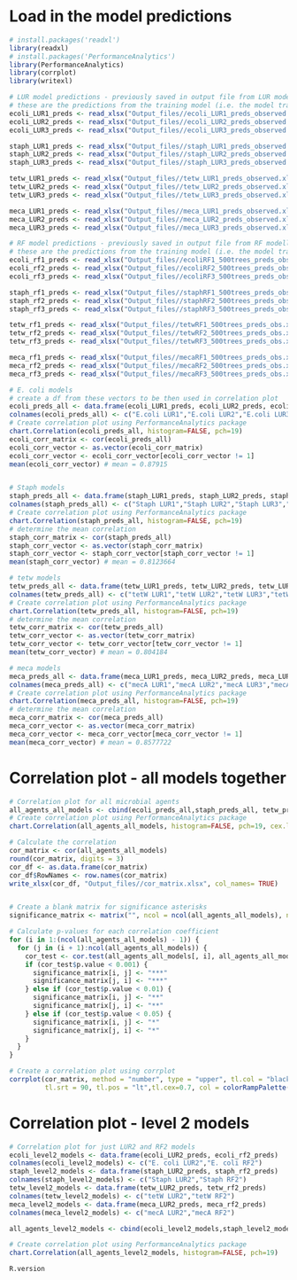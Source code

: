 # Load in the model predictions
```r
# install.packages('readxl')
library(readxl)
# install.packages('PerformanceAnalytics')
library(PerformanceAnalytics)
library(corrplot)
library(writexl)

# LUR model predictions - previously saved in output file from LUR modelling
# these are the predictions from the training model (i.e. the model trained on all of the data)
ecoli_LUR1_preds <- read_xlsx("Output_files//ecoli_LUR1_preds_observed.xlsx")$predicted_ecoli_LUR1
ecoli_LUR2_preds <- read_xlsx("Output_files//ecoli_LUR2_preds_observed.xlsx")$ecoli_LUR2_preds
ecoli_LUR3_preds <- read_xlsx("Output_files//ecoli_LUR3_preds_observed.xlsx")$ecoli_LUR3_preds

staph_LUR1_preds <- read_xlsx("Output_files//staph_LUR1_preds_observed.xlsx")$predicted_staph_LUR1
staph_LUR2_preds <- read_xlsx("Output_files//staph_LUR2_preds_observed.xlsx")$predicted_staph_LUR2
staph_LUR3_preds <- read_xlsx("Output_files//staph_LUR3_preds_observed.xlsx")$predicted_staph_LUR3

tetw_LUR1_preds <- read_xlsx("Output_files//tetw_LUR1_preds_observed.xlsx")$predicted_tetw_LUR1
tetw_LUR2_preds <- read_xlsx("Output_files//tetw_LUR2_preds_observed.xlsx")$predicted_tetw_LUR2
tetw_LUR3_preds <- read_xlsx("Output_files//tetw_LUR3_preds_observed.xlsx")$predicted_tetw_LUR3

meca_LUR1_preds <- read_xlsx("Output_files//meca_LUR1_preds_observed.xlsx")$predicted_meca_LUR1
meca_LUR2_preds <- read_xlsx("Output_files//meca_LUR2_preds_observed.xlsx")$predicted_meca_LUR2
meca_LUR3_preds <- read_xlsx("Output_files//meca_LUR3_preds_observed.xlsx")$predicted_meca_LUR3

# RF model predictions - previously saved in output file from RF modelling
# these are the predictions from the training model (i.e. the model trained on all of the data with the optimised hyperparameters)
ecoli_rf1_preds <- read_xlsx("Output_files//ecoliRF1_500trees_preds_obs.xlsx")$Predictions_ecoliRF1_500trees
ecoli_rf2_preds <- read_xlsx("Output_files//ecoliRF2_500trees_preds_obs.xlsx")$Predictions_ecoliRF2_500trees
ecoli_rf3_preds <- read_xlsx("Output_files//ecoliRF3_500trees_preds_obs.xlsx")$Predictions_ecoliRF3_500trees

staph_rf1_preds <- read_xlsx("Output_files//staphRF1_500trees_preds_obs.xlsx")$Predictions_staphRF1_500trees
staph_rf2_preds <- read_xlsx("Output_files//staphRF2_500trees_preds_obs.xlsx")$Predictions_staphRF2_500trees
staph_rf3_preds <- read_xlsx("Output_files//staphRF3_500trees_preds_obs.xlsx")$Predictions_staphRF3_500trees

tetw_rf1_preds <- read_xlsx("Output_files//tetwRF1_500trees_preds_obs.xlsx")$Predictions_tetwRF1_500trees
tetw_rf2_preds <- read_xlsx("Output_files//tetwRF2_500trees_preds_obs.xlsx")$Predictions_tetwRF2_500trees
tetw_rf3_preds <- read_xlsx("Output_files//tetwRF3_500trees_preds_obs.xlsx")$Predictions_tetwRF3_500trees

meca_rf1_preds <- read_xlsx("Output_files//mecaRF1_500trees_preds_obs.xlsx")$Predictions_mecaRF1_500trees
meca_rf2_preds <- read_xlsx("Output_files//mecaRF2_500trees_preds_obs.xlsx")$Predictions_mecaRF2_500trees
meca_rf3_preds <- read_xlsx("Output_files//mecaRF3_500trees_preds_obs.xlsx")$Predictions_mecaRF3_500trees

# E. coli models
# create a df from these vectors to be then used in correlation plot
ecoli_preds_all <- data.frame(ecoli_LUR1_preds, ecoli_LUR2_preds, ecoli_LUR3_preds, ecoli_rf1_preds, ecoli_rf2_preds, ecoli_rf3_preds)
colnames(ecoli_preds_all) <- c("E.coli LUR1","E.coli LUR2","E.coli LUR3","E.coli RF1","E.coli RF2","E.coli RF3")
# Create correlation plot using PerformanceAnalytics package 
chart.Correlation(ecoli_preds_all, histogram=FALSE, pch=19)
ecoli_corr_matrix <- cor(ecoli_preds_all)
ecoli_corr_vector <- as.vector(ecoli_corr_matrix)
ecoli_corr_vector <- ecoli_corr_vector[ecoli_corr_vector != 1]
mean(ecoli_corr_vector) # mean = 0.87915


# Staph models
staph_preds_all <- data.frame(staph_LUR1_preds, staph_LUR2_preds, staph_LUR3_preds, staph_rf1_preds, staph_rf2_preds, staph_rf3_preds)
colnames(staph_preds_all) <- c("Staph LUR1","Staph LUR2","Staph LUR3","Staph RF1","Staph RF2","Staph RF3")
# Create correlation plot using PerformanceAnalytics package 
chart.Correlation(staph_preds_all, histogram=FALSE, pch=19)
# determine the mean correlation
staph_corr_matrix <- cor(staph_preds_all)
staph_corr_vector <- as.vector(staph_corr_matrix)
staph_corr_vector <- staph_corr_vector[staph_corr_vector != 1]
mean(staph_corr_vector) # mean = 0.8123664

# tetw models
tetw_preds_all <- data.frame(tetw_LUR1_preds, tetw_LUR2_preds, tetw_LUR3_preds, tetw_rf1_preds, tetw_rf2_preds, tetw_rf3_preds)
colnames(tetw_preds_all) <- c("tetW LUR1","tetW LUR2","tetW LUR3","tetW RF1","tetW RF2","tetW RF3")
# Create correlation plot using PerformanceAnalytics package 
chart.Correlation(tetw_preds_all, histogram=FALSE, pch=19)
# determine the mean correlation
tetw_corr_matrix <- cor(tetw_preds_all)
tetw_corr_vector <- as.vector(tetw_corr_matrix)
tetw_corr_vector <- tetw_corr_vector[tetw_corr_vector != 1]
mean(tetw_corr_vector) # mean = 0.804184

# meca models
meca_preds_all <- data.frame(meca_LUR1_preds, meca_LUR2_preds, meca_LUR3_preds, meca_rf1_preds, meca_rf2_preds, meca_rf3_preds)
colnames(meca_preds_all) <- c("mecA LUR1","mecA LUR2","mecA LUR3","mecA RF1","mecA RF2","mecA RF3")
# Create correlation plot using PerformanceAnalytics package 
chart.Correlation(meca_preds_all, histogram=FALSE, pch=19)
# determine the mean correlation
meca_corr_matrix <- cor(meca_preds_all)
meca_corr_vector <- as.vector(meca_corr_matrix)
meca_corr_vector <- meca_corr_vector[meca_corr_vector != 1]
mean(meca_corr_vector) # mean = 0.8577722

```
# Correlation plot - all models together
```r
# Correlation plot for all microbial agents
all_agents_all_models <- cbind(ecoli_preds_all,staph_preds_all, tetw_preds_all, meca_preds_all)
# Create correlation plot using PerformanceAnalytics package 
chart.Correlation(all_agents_all_models, histogram=FALSE, pch=19, cex.labels=0.2)

# Calculate the correlation  
cor_matrix <- cor(all_agents_all_models)
round(cor_matrix, digits = 3)
cor_df <- as.data.frame(cor_matrix)
cor_df$RowNames <- row.names(cor_matrix)
write_xlsx(cor_df, "Output_files//cor_matrix.xlsx", col_names= TRUE)


# Create a blank matrix for significance asterisks
significance_matrix <- matrix("", ncol = ncol(all_agents_all_models), nrow = ncol(all_agents_all_models))

# Calculate p-values for each correlation coefficient
for (i in 1:(ncol(all_agents_all_models) - 1)) {
  for (j in (i + 1):ncol(all_agents_all_models)) {
    cor_test <- cor.test(all_agents_all_models[, i], all_agents_all_models[, j])
    if (cor_test$p.value < 0.001) {
      significance_matrix[i, j] <- "***"
      significance_matrix[j, i] <- "***"
    } else if (cor_test$p.value < 0.01) {
      significance_matrix[i, j] <- "**"
      significance_matrix[j, i] <- "**"
    } else if (cor_test$p.value < 0.05) {
      significance_matrix[i, j] <- "*"
      significance_matrix[j, i] <- "*"
    }
  }
}

# Create a correlation plot using corrplot
corrplot(cor_matrix, method = "number", type = "upper", tl.col = "black",
         tl.srt = 90, tl.pos = "lt",tl.cex=0.7, col = colorRampPalette(c("red","white", "darkblue"))(200), p.mat = significance_matrix, sig.level = c(0.05, 0.01, 0.001), insig = "blank", number.cex = 0.4, reorder = "none")
```

# Correlation plot - level 2 models
```r
# Correlation plot for just LUR2 and RF2 models
ecoli_level2_models <- data.frame(ecoli_LUR2_preds, ecoli_rf2_preds)
colnames(ecoli_level2_models) <- c("E. coli LUR2","E. coli RF2")
staph_level2_models <- data.frame(staph_LUR2_preds, staph_rf2_preds)
colnames(staph_level2_models) <- c("Staph LUR2","Staph RF2")
tetw_level2_models <- data.frame(tetw_LUR2_preds, tetw_rf2_preds)
colnames(tetw_level2_models) <- c("tetW LUR2","tetW RF2")
meca_level2_models <- data.frame(meca_LUR2_preds, meca_rf2_preds)
colnames(meca_level2_models) <- c("mecA LUR2","mecA RF2")

all_agents_level2_models <- cbind(ecoli_level2_models,staph_level2_models, tetw_level2_models, meca_level2_models)

# Create correlation plot using PerformanceAnalytics package 
chart.Correlation(all_agents_level2_models, histogram=FALSE, pch=19)

R.version
```

